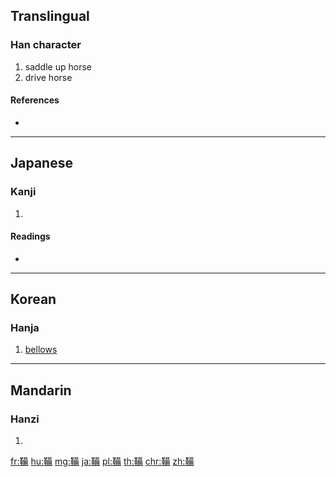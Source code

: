 {{character info/new}}
==Translingual==

===Han character===
{{Han char|rn=177|rad=革|as=10|sn=19|four=|canj=TJTHB}}

# saddle up horse
# drive horse

====References====
* {{Han ref|kx=1390.340|dkj=42972|dj=1905.270|hdz=74346.010|uh=97B4|ud=38836}}

----

==Japanese==

===Kanji===
{{ja-kanji|grade=|rs=革10}}

# {{defn|lang=ja|sort=革10}}

====Readings====
* {{ja-readings|on=[[ふく]] (fuku), [[ひ]] (hi), [[び]] (bi)|kun=[[うつぼ]] (utsubo), [[ふいご]] (fuigo)}}

----

==Korean==

===Hanja===
{{ko-hanja|hangeul=비|eumhun=|rv=bi|mr=pi|y=pi}}

# [[bellows]]

----

==Mandarin==

===Hanzi===
{{cmn-hanzi|pin=[[bèi]] ([[bei4]])|wg=pei<sup>4</sup>}}

# {{defn|lang=cmn|sort=革10}}

[[fr:鞴]]
[[hu:鞴]]
[[mg:鞴]]
[[ja:鞴]]
[[pl:鞴]]
[[th:鞴]]
[[chr:鞴]]
[[zh:鞴]]